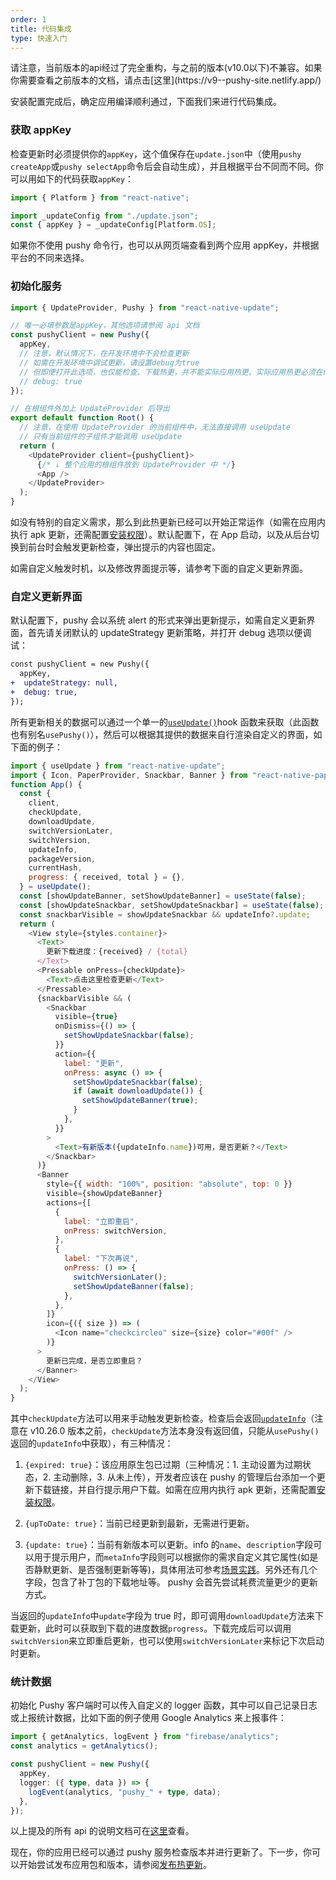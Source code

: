 ```yaml
---
order: 1
title: 代码集成
type: 快速入门
---
```



<Callout type="info">
  请注意，当前版本的api经过了完全重构，与之前的版本(v10.0以下)不兼容。如果你需要查看之前版本的文档，请点击[这里](https://v9--pushy-site.netlify.app/)
</Callout>

安装配置完成后，确定应用编译顺利通过，下面我们来进行代码集成。

### 获取 appKey

检查更新时必须提供你的`appKey`，这个值保存在`update.json`中（使用`pushy createApp`或`pushy selectApp`命令后会自动生成），并且根据平台不同而不同。你可以用如下的代码获取`appKey`：

```javascript
import { Platform } from "react-native";

import _updateConfig from "./update.json";
const { appKey } = _updateConfig[Platform.OS];
```

如果你不使用 pushy 命令行，也可以从网页端查看到两个应用 appKey，并根据平台的不同来选择。

### 初始化服务

```js
import { UpdateProvider, Pushy } from "react-native-update";

// 唯一必填参数是appKey，其他选项请参阅 api 文档
const pushyClient = new Pushy({
  appKey,
  // 注意，默认情况下，在开发环境中不会检查更新
  // 如需在开发环境中调试更新，请设置debug为true
  // 但即便打开此选项，也仅能检查、下载热更，并不能实际应用热更。实际应用热更必须在release包中进行。
  // debug: true
});

// 在根组件外加上 UpdateProvider 后导出
export default function Root() {
  // 注意，在使用 UpdateProvider 的当前组件中，无法直接调用 useUpdate
  // 只有当前组件的子组件才能调用 useUpdate
  return (
    <UpdateProvider client={pushyClient}>
      {/* ↓ 整个应用的根组件放到 UpdateProvider 中 */}
      <App />
    </UpdateProvider>
  );
}
```

如没有特别的自定义需求，那么到此热更新已经可以开始正常运作（如需在应用内执行 apk 更新，还需配置[安装权限](/docs/api#async-function-downloadandinstallapkurl)）。默认配置下，在 App 启动，以及从后台切换到前台时会触发更新检查，弹出提示的内容也固定。

如需自定义触发时机，以及修改界面提示等，请参考下面的自定义更新界面。

### 自定义更新界面

默认配置下，pushy 会以系统 alert 的形式来弹出更新提示，如需自定义更新界面，首先请关闭默认的 updateStrategy 更新策略，并打开 debug 选项以便调试：

```diff
const pushyClient = new Pushy({
  appKey,
+  updateStrategy: null,
+  debug: true,
});
```

所有更新相关的数据可以通过一个单一的[`useUpdate()`](/docs/api#useupdate)hook 函数来获取（此函数也有别名`usePushy()`），然后可以根据其提供的数据来自行渲染自定义的界面，如下面的例子：

```js
import { useUpdate } from "react-native-update";
import { Icon, PaperProvider, Snackbar, Banner } from "react-native-paper";
function App() {
  const {
    client,
    checkUpdate,
    downloadUpdate,
    switchVersionLater,
    switchVersion,
    updateInfo,
    packageVersion,
    currentHash,
    progress: { received, total } = {},
  } = useUpdate();
  const [showUpdateBanner, setShowUpdateBanner] = useState(false);
  const [showUpdateSnackbar, setShowUpdateSnackbar] = useState(false);
  const snackbarVisible = showUpdateSnackbar && updateInfo?.update;
  return (
    <View style={styles.container}>
      <Text>
        更新下载进度：{received} / {total}
      </Text>
      <Pressable onPress={checkUpdate}>
        <Text>点击这里检查更新</Text>
      </Pressable>
      {snackbarVisible && (
        <Snackbar
          visible={true}
          onDismiss={() => {
            setShowUpdateSnackbar(false);
          }}
          action={{
            label: "更新",
            onPress: async () => {
              setShowUpdateSnackbar(false);
              if (await downloadUpdate()) {
                setShowUpdateBanner(true);
              }
            },
          }}
        >
          <Text>有新版本({updateInfo.name})可用，是否更新？</Text>
        </Snackbar>
      )}
      <Banner
        style={{ width: "100%", position: "absolute", top: 0 }}
        visible={showUpdateBanner}
        actions={[
          {
            label: "立即重启",
            onPress: switchVersion,
          },
          {
            label: "下次再说",
            onPress: () => {
              switchVersionLater();
              setShowUpdateBanner(false);
            },
          },
        ]}
        icon={({ size }) => (
          <Icon name="checkcircleo" size={size} color="#00f" />
        )}
      >
        更新已完成，是否立即重启？
      </Banner>
    </View>
  );
}
```

其中`checkUpdate`方法可以用来手动触发更新检查。检查后会返回[`updateInfo`](api#async-function-checkupdate)（注意在 v10.26.0 版本之前，`checkUpdate`方法本身没有返回值，只能从`usePushy()`返回的`updateInfo`中获取），有三种情况：

1. `{expired: true}`：该应用原生包已过期（三种情况：1. 主动设置为过期状态，2. 主动删除，3. 从未上传），开发者应该在 pushy 的管理后台添加一个更新下载链接，并自行提示用户下载。如需在应用内执行 apk 更新，还需配置[安装权限](/docs/api#async-function-downloadandinstallapkurl)。

2. `{upToDate: true}`：当前已经更新到最新，无需进行更新。

3. `{update: true}`：当前有新版本可以更新。info 的`name`、`description`字段可以用于提示用户，而`metaInfo`字段则可以根据你的需求自定义其它属性(如是否静默更新、是否强制更新等等)，具体用法可参考[场景实践](bestpractice#%E5%85%83%E4%BF%A1%E6%81%AFmeta-info%E7%9A%84%E4%BD%BF%E7%94%A8)。另外还有几个字段，包含了补丁包的下载地址等。 pushy 会首先尝试耗费流量更少的更新方式。

当返回的`updateInfo`中`update`字段为 true 时，即可调用`downloadUpdate`方法来下载更新，此时可以获取到下载的进度数据`progress`。下载完成后可以调用`switchVersion`来立即重启更新，也可以使用`switchVersionLater`来标记下次启动时更新。

### 统计数据

初始化 Pushy 客户端时可以传入自定义的 logger 函数，其中可以自己记录日志或上报统计数据，比如下面的例子使用 Google Analytics 来上报事件：

```ts
import { getAnalytics, logEvent } from "firebase/analytics";
const analytics = getAnalytics();

const pushyClient = new Pushy({
  appKey,
  logger: ({ type, data }) => {
    logEvent(analytics, "pushy_" + type, data);
  },
});
```

以上提及的所有 api 的说明文档可在[这里](api)查看。

现在，你的应用已经可以通过 pushy 服务检查版本并进行更新了。下一步，你可以开始尝试发布应用包和版本，请参阅[发布热更新](publish)。
